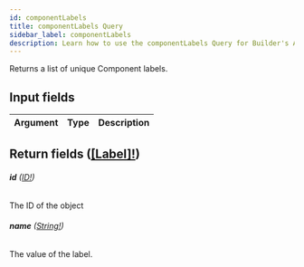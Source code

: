 ```yaml
---
id: componentLabels
title: componentLabels Query
sidebar_label: componentLabels
description: Learn how to use the componentLabels Query for Builder's API.
---
```


Returns a list of unique Component labels.

## Input fields

| Argument | Type | Description |
| -------- | ---- | ----------- |

## Return fields ([[Label]!](/docs/composer/builder/api/schema/object/Label.mdx))

###### <b>id</b> ([ID!](/docs/composer/builder/api/schema/scalar/ID.mdx))

The ID of the object

###### <b>name</b> ([String!](/docs/composer/builder/api/schema/scalar/String.mdx))

The value of the label.
